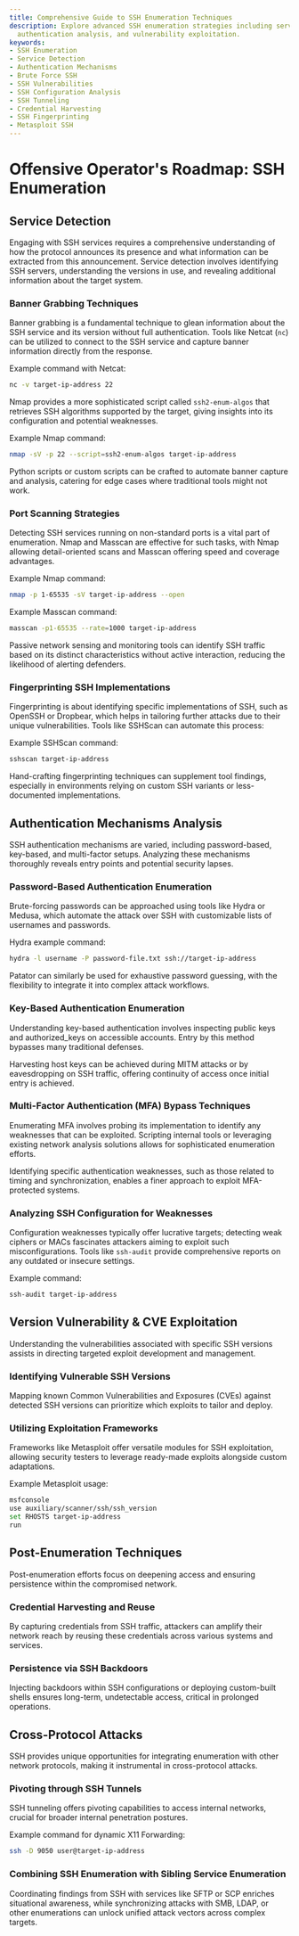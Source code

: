 ```yaml
---
title: Comprehensive Guide to SSH Enumeration Techniques
description: Explore advanced SSH enumeration strategies including service detection,
  authentication analysis, and vulnerability exploitation.
keywords:
- SSH Enumeration
- Service Detection
- Authentication Mechanisms
- Brute Force SSH
- SSH Vulnerabilities
- SSH Configuration Analysis
- SSH Tunneling
- Credential Harvesting
- SSH Fingerprinting
- Metasploit SSH
---
```


# Offensive Operator's Roadmap: SSH Enumeration

## Service Detection

Engaging with SSH services requires a comprehensive understanding of how the protocol announces its presence and what information can be extracted from this announcement. Service detection involves identifying SSH servers, understanding the versions in use, and revealing additional information about the target system.

### Banner Grabbing Techniques

Banner grabbing is a fundamental technique to glean information about the SSH service and its version without full authentication. Tools like Netcat (`nc`) can be utilized to connect to the SSH service and capture banner information directly from the response.

Example command with Netcat:
```bash
nc -v target-ip-address 22
```

Nmap provides a more sophisticated script called `ssh2-enum-algos` that retrieves SSH algorithms supported by the target, giving insights into its configuration and potential weaknesses.

Example Nmap command:
```bash
nmap -sV -p 22 --script=ssh2-enum-algos target-ip-address
```

Python scripts or custom scripts can be crafted to automate banner capture and analysis, catering for edge cases where traditional tools might not work.

### Port Scanning Strategies

Detecting SSH services running on non-standard ports is a vital part of enumeration. Nmap and Masscan are effective for such tasks, with Nmap allowing detail-oriented scans and Masscan offering speed and coverage advantages.

Example Nmap command:
```bash
nmap -p 1-65535 -sV target-ip-address --open
```

Example Masscan command:
```bash
masscan -p1-65535 --rate=1000 target-ip-address
```

Passive network sensing and monitoring tools can identify SSH traffic based on its distinct characteristics without active interaction, reducing the likelihood of alerting defenders.

### Fingerprinting SSH Implementations

Fingerprinting is about identifying specific implementations of SSH, such as OpenSSH or Dropbear, which helps in tailoring further attacks due to their unique vulnerabilities. Tools like SSHScan can automate this process:

Example SSHScan command:
```bash
sshscan target-ip-address
```

Hand-crafting fingerprinting techniques can supplement tool findings, especially in environments relying on custom SSH variants or less-documented implementations.

## Authentication Mechanisms Analysis

SSH authentication mechanisms are varied, including password-based, key-based, and multi-factor setups. Analyzing these mechanisms thoroughly reveals entry points and potential security lapses.

### Password-Based Authentication Enumeration

Brute-forcing passwords can be approached using tools like Hydra or Medusa, which automate the attack over SSH with customizable lists of usernames and passwords.

Hydra example command:
```bash
hydra -l username -P password-file.txt ssh://target-ip-address
```

Patator can similarly be used for exhaustive password guessing, with the flexibility to integrate it into complex attack workflows.

### Key-Based Authentication Enumeration

Understanding key-based authentication involves inspecting public keys and authorized_keys on accessible accounts. Entry by this method bypasses many traditional defenses.

Harvesting host keys can be achieved during MITM attacks or by eavesdropping on SSH traffic, offering continuity of access once initial entry is achieved.

### Multi-Factor Authentication (MFA) Bypass Techniques

Enumerating MFA involves probing its implementation to identify any weaknesses that can be exploited. Scripting internal tools or leveraging existing network analysis solutions allows for sophisticated enumeration efforts.

Identifying specific authentication weaknesses, such as those related to timing and synchronization, enables a finer approach to exploit MFA-protected systems.

### Analyzing SSH Configuration for Weaknesses

Configuration weaknesses typically offer lucrative targets; detecting weak ciphers or MACs fascinates attackers aiming to exploit such misconfigurations. Tools like `ssh-audit` provide comprehensive reports on any outdated or insecure settings.

Example command:
```bash
ssh-audit target-ip-address
```

## Version Vulnerability & CVE Exploitation

Understanding the vulnerabilities associated with specific SSH versions assists in directing targeted exploit development and management.

### Identifying Vulnerable SSH Versions

Mapping known Common Vulnerabilities and Exposures (CVEs) against detected SSH versions can prioritize which exploits to tailor and deploy.

### Utilizing Exploitation Frameworks

Frameworks like Metasploit offer versatile modules for SSH exploitation, allowing security testers to leverage ready-made exploits alongside custom adaptations.

Example Metasploit usage:
```bash
msfconsole
use auxiliary/scanner/ssh/ssh_version
set RHOSTS target-ip-address
run
```

## Post-Enumeration Techniques

Post-enumeration efforts focus on deepening access and ensuring persistence within the compromised network.

### Credential Harvesting and Reuse

By capturing credentials from SSH traffic, attackers can amplify their network reach by reusing these credentials across various systems and services.

### Persistence via SSH Backdoors

Injecting backdoors within SSH configurations or deploying custom-built shells ensures long-term, undetectable access, critical in prolonged operations.

## Cross-Protocol Attacks

SSH provides unique opportunities for integrating enumeration with other network protocols, making it instrumental in cross-protocol attacks.

### Pivoting through SSH Tunnels

SSH tunneling offers pivoting capabilities to access internal networks, crucial for broader internal penetration postures.

Example command for dynamic X11 Forwarding:
```bash
ssh -D 9050 user@target-ip-address
```

### Combining SSH Enumeration with Sibling Service Enumeration

Coordinating findings from SSH with services like SFTP or SCP enriches situational awareness, while synchronizing attacks with SMB, LDAP, or other enumerations can unlock unified attack vectors across complex targets.
